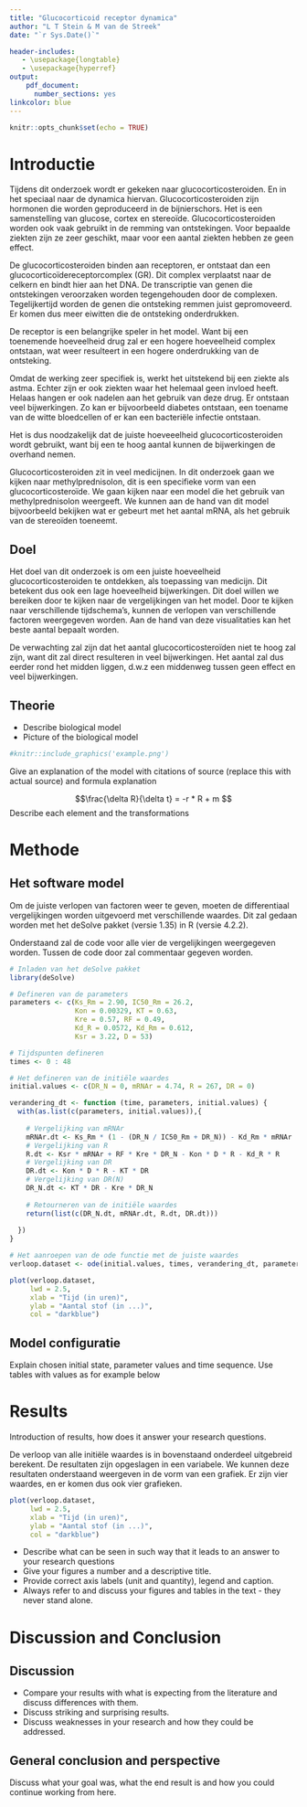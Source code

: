 ```yaml
---
title: "Glucocorticoid receptor dynamica"
author: "L T Stein & M van de Streek"
date: "`r Sys.Date()`"

header-includes:
   - \usepackage{longtable}
   - \usepackage{hyperref}
output:
    pdf_document:
      number_sections: yes
linkcolor: blue
---
```



```r
knitr::opts_chunk$set(echo = TRUE)
```

# Introductie

Tijdens dit onderzoek wordt er gekeken naar glucocorticosteroiden. En in het speciaal naar de dynamica hiervan. Glucocorticosteroiden zijn hormonen die worden geproduceerd in de bijnierschors. Het is een samenstelling van glucose, cortex en stereoïde. Glucocorticosteroiden worden ook vaak gebruikt in de remming van ontstekingen. Voor bepaalde ziekten zijn ze zeer geschikt, maar voor een aantal ziekten hebben ze geen effect.

De glucocorticosteroiden binden aan receptoren, er ontstaat dan een glucocorticoïdereceptorcomplex (GR). Dit complex verplaatst naar de celkern en bindt hier aan het DNA. De transcriptie van genen die ontstekingen veroorzaken worden tegengehouden door de complexen. Tegelijkertijd worden de genen die ontsteking remmen juist gepromoveerd. Er komen dus meer eiwitten die de ontsteking onderdrukken.

De receptor is een belangrijke speler in het model. Want bij een toenemende hoeveelheid drug zal er een hogere hoeveelheid complex ontstaan, wat weer resulteert in een hogere onderdrukking van de ontsteking.

Omdat de werking zeer specifiek is, werkt het uitstekend bij een ziekte als astma. Echter zijn er ook ziekten waar het helemaal geen invloed heeft. Helaas hangen er ook nadelen aan het gebruik van deze drug. Er ontstaan veel bijwerkingen. Zo kan er bijvoorbeeld diabetes ontstaan, een toename van de witte bloedcellen of er kan een bacteriële infectie ontstaan. 

Het is dus noodzakelijk dat de juiste hoeveeelheid glucocorticosteroiden wordt gebruikt, want bij een te hoog aantal kunnen de bijwerkingen de overhand nemen. 

Glucocorticosteroiden zit in veel medicijnen. In dit onderzoek gaan we kijken naar methylprednisolon, dit is een specifieke vorm van een glucocorticosteroïde. We gaan kijken naar een model die het gebruik van methylprednisolon weergeeft. We kunnen aan de hand van dit model bijvoorbeeld bekijken wat er gebeurt met het aantal mRNA, als het gebruik van de stereoïden toeneemt.

## Doel
  
Het doel van dit onderzoek is om een juiste hoeveelheid glucocorticosteroiden te ontdekken, als toepassing van medicijn. Dit betekent dus ook een lage hoeveelheid bijwerkingen. Dit doel willen we bereiken door te kijken naar de vergelijkingen van het model. Door te kijken naar verschillende tijdschema's, kunnen de verlopen van verschillende factoren weergegeven worden. Aan de hand van deze visualitaties kan het beste aantal bepaalt worden.

De verwachting zal zijn dat het aantal glucocorticosteroïden niet te hoog zal zijn, want dit zal direct resulteren in veel bijwerkingen. Het aantal zal dus eerder rond het midden liggen, d.w.z een middenweg tussen geen effect en veel bijwerkingen.

## Theorie

- Describe biological model
- Picture of the biological model

```r
#knitr::include_graphics('example.png')
```
Give an explanation of the model with citations of source \cite{Soertaert10} (replace this with actual source)
and formula explanation

$$\frac{\delta R}{\delta t} = -r * R + m $$
Describe each element and the transformations

# Methode

## Het software model

Om de juiste verlopen van factoren weer te geven, moeten de differentiaal vergelijkingen worden uitgevoerd met verschillende waardes. Dit zal gedaan worden met het deSolve pakket \cite{deSolve} (versie 1.35) in R (versie 4.2.2). 

Onderstaand zal de code voor alle vier de vergelijkingen weergegeven worden. Tussen de code door zal commentaar gegeven worden.

```r
# Inladen van het deSolve pakket
library(deSolve)
```

```r
# Defineren van de parameters
parameters <- c(Ks_Rm = 2.90, IC50_Rm = 26.2, 
                Kon = 0.00329, KT = 0.63, 
                Kre = 0.57, RF = 0.49, 
                Kd_R = 0.0572, Kd_Rm = 0.612, 
                Ksr = 3.22, D = 53)

# Tijdspunten defineren
times <- 0 : 48

# Het defineren van de initiële waardes
initial.values <- c(DR_N = 0, mRNAr = 4.74, R = 267, DR = 0)
```

```r
verandering_dt <- function (time, parameters, initial.values) {
  with(as.list(c(parameters, initial.values)),{
    
    # Vergelijking van mRNAr
    mRNAr.dt <- Ks_Rm * (1 - (DR_N / IC50_Rm + DR_N)) - Kd_Rm * mRNAr
    # Vergelijking van R
    R.dt <- Ksr * mRNAr + RF * Kre * DR_N - Kon * D * R - Kd_R * R
    # Vergelijking van DR
    DR.dt <- Kon * D * R - KT * DR
    # Vergelijking van DR(N)
    DR_N.dt <- KT * DR - Kre * DR_N
    
    # Retourneren van de initiële waardes
    return(list(c(DR_N.dt, mRNAr.dt, R.dt, DR.dt)))
    
  })
}

# Het aanroepen van de ode functie met de juiste waardes
verloop.dataset <- ode(initial.values, times, verandering_dt, parameters)

plot(verloop.dataset, 
     lwd = 2.5,
     xlab = "Tijd (in uren)",
     ylab = "Aantal stof (in ...)",
     col = "darkblue")
```

## Model configuratie

Explain chosen initial state, parameter values and time sequence. Use tables with values as for example below

```{=tex}
\begin{longtable}[l]{l|l|l}
\caption{Parameter Values} \\ \hline
\label{param_table}
$\textbf{Parameter}$             &$\textbf{Value}$& $\textbf{Unit}$              \\ \hline
\endhead
$a$       & 0.08  & $hour^{-1}$         \\ \hline
$b$       & 0.06  & $hour^{-1}$         \\ \hline
$c$       & 0.06  & $hour^{-1}$         \\ \hline
\end{longtable}
```

# Results

Introduction of results, how does it answer your research questions.

De verloop van alle initiële waardes is in bovenstaand onderdeel uitgebreid berekent. De resultaten zijn opgeslagen in een variabele. We kunnen deze resultaten onderstaand weergeven in de vorm van een grafiek. Er zijn vier waardes, en er komen dus ook vier grafieken.

```r
plot(verloop.dataset, 
     lwd = 2.5,
     xlab = "Tijd (in uren)",
     ylab = "Aantal stof (in ...)",
     col = "darkblue")
```

- Describe what can be seen in such way that it leads to an answer to your research questions
- Give your figures a number and a descriptive title.
- Provide correct axis labels (unit and quantity), legend and caption.
- Always refer to and discuss your figures and tables in the text - they never stand alone.


# Discussion and Conclusion
## Discussion
- Compare your results with what is expecting from the literature and discuss differences with them.
- Discuss striking and surprising results.
- Discuss weaknesses in your research and how they could be addressed.

## General conclusion and perspective
Discuss what your goal was, what the end result is and how you could continue working from here.

```{=tex}
\begin{thebibliography}{9}

\bibitem{deSolve}
Soetaert, K., Petzoldt, T., and Woodrow Setzer, R.: \textit{Solving differential equations in R: package deSolve}, J. Stat. Softw., 33, 1-25, 2010.

\end{thebibliography}
```